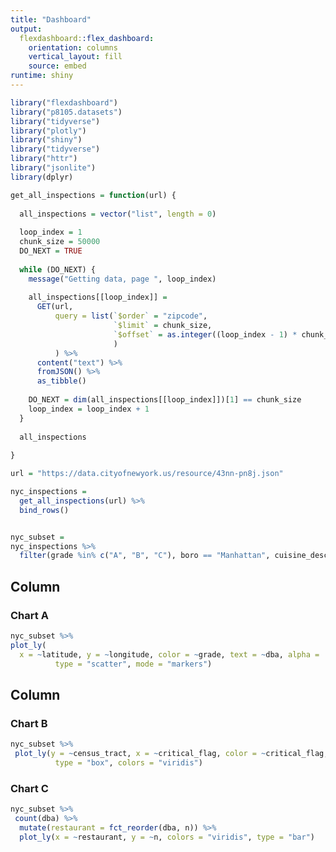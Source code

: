 ```yaml
---
title: "Dashboard"
output: 
  flexdashboard::flex_dashboard:
    orientation: columns
    vertical_layout: fill
    source: embed
runtime: shiny
---
```


```r
library("flexdashboard")
library("p8105.datasets")
library("tidyverse")
library("plotly")
library("shiny")
library("tidyverse")
library("httr")
library("jsonlite")
library(dplyr)
```

```r
get_all_inspections = function(url) {
  
  all_inspections = vector("list", length = 0)
  
  loop_index = 1
  chunk_size = 50000
  DO_NEXT = TRUE
  
  while (DO_NEXT) {
    message("Getting data, page ", loop_index)
    
    all_inspections[[loop_index]] = 
      GET(url,
          query = list(`$order` = "zipcode",
                       `$limit` = chunk_size,
                       `$offset` = as.integer((loop_index - 1) * chunk_size)
                       )
          ) %>%
      content("text") %>%
      fromJSON() %>%
      as_tibble()
    
    DO_NEXT = dim(all_inspections[[loop_index]])[1] == chunk_size
    loop_index = loop_index + 1
  }
  
  all_inspections
  
}

url = "https://data.cityofnewyork.us/resource/43nn-pn8j.json"

nyc_inspections = 
  get_all_inspections(url) %>%
  bind_rows() 


nyc_subset = 
nyc_inspections %>% 
  filter(grade %in% c("A", "B", "C"), boro == "Manhattan", cuisine_description == "Korean") 

```



Column {data-width=650}
-----------------------------------------------------------------------

### Chart A

```r
nyc_subset %>% 
plot_ly(
  x = ~latitude, y = ~longitude, color = ~grade, text = ~dba, alpha = .5,
          type = "scatter", mode = "markers")
```

Column {data-width=350}
-----------------------------------------------------------------------

### Chart B

```r
nyc_subset %>% 
 plot_ly(y = ~census_tract, x = ~critical_flag, color = ~critical_flag,
          type = "box", colors = "viridis")
```

### Chart C

```r
nyc_subset %>% 
 count(dba) %>% 
  mutate(restaurant = fct_reorder(dba, n)) %>% 
  plot_ly(x = ~restaurant, y = ~n, colors = "viridis", type = "bar")
```

